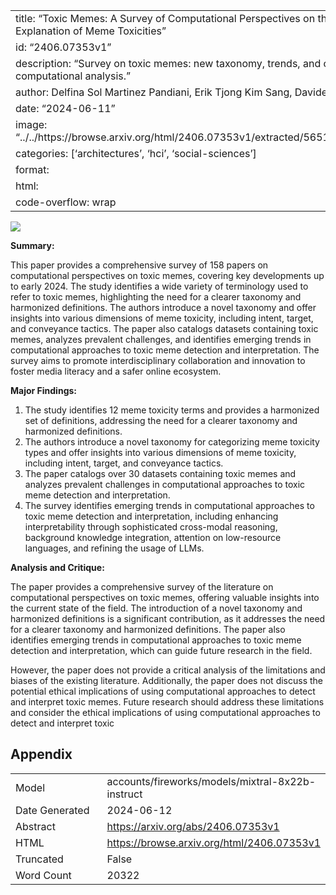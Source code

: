 
---
title: "Toxic Memes: A Survey of Computational Perspectives on the Detection and Explanation of Meme Toxicities"
id: "2406.07353v1"
description: "Survey on toxic memes: new taxonomy, trends, and challenges in computational analysis."
author: Delfina Sol Martinez Pandiani, Erik Tjong Kim Sang, Davide Ceolin
date: "2024-06-11"
image: "../../https://browse.arxiv.org/html/2406.07353v1/extracted/5651358/img/scopus.png"
categories: ['architectures', 'hci', 'social-sciences']
format:
  html:
    code-overflow: wrap
---

![](../../https://browse.arxiv.org/html/2406.07353v1/extracted/5651358/img/scopus.png)

**Summary:**

This paper provides a comprehensive survey of 158 papers on computational perspectives on toxic memes, covering key developments up to early 2024. The study identifies a wide variety of terminology used to refer to toxic memes, highlighting the need for a clearer taxonomy and harmonized definitions. The authors introduce a novel taxonomy and offer insights into various dimensions of meme toxicity, including intent, target, and conveyance tactics. The paper also catalogs datasets containing toxic memes, analyzes prevalent challenges, and identifies emerging trends in computational approaches to toxic meme detection and interpretation. The survey aims to promote interdisciplinary collaboration and innovation to foster media literacy and a safer online ecosystem.

**Major Findings:**

1. The study identifies 12 meme toxicity terms and provides a harmonized set of definitions, addressing the need for a clearer taxonomy and harmonized definitions.
2. The authors introduce a novel taxonomy for categorizing meme toxicity types and offer insights into various dimensions of meme toxicity, including intent, target, and conveyance tactics.
3. The paper catalogs over 30 datasets containing toxic memes and analyzes prevalent challenges in computational approaches to toxic meme detection and interpretation.
4. The survey identifies emerging trends in computational approaches to toxic meme detection and interpretation, including enhancing interpretability through sophisticated cross-modal reasoning, background knowledge integration, attention on low-resource languages, and refining the usage of LLMs.

**Analysis and Critique:**

The paper provides a comprehensive survey of the literature on computational perspectives on toxic memes, offering valuable insights into the current state of the field. The introduction of a novel taxonomy and harmonized definitions is a significant contribution, as it addresses the need for a clearer taxonomy and harmonized definitions. The paper also identifies emerging trends in computational approaches to toxic meme detection and interpretation, which can guide future research in the field.

However, the paper does not provide a critical analysis of the limitations and biases of the existing literature. Additionally, the paper does not discuss the potential ethical implications of using computational approaches to detect and interpret toxic memes. Future research should address these limitations and consider the ethical implications of using computational approaches to detect and interpret toxic

## Appendix

|          |          |
|----------|----------|
| Model     | accounts/fireworks/models/mixtral-8x22b-instruct       |
| Date Generated     | 2024-06-12       |
| Abstract | [https://arxiv.org/abs/2406.07353v1](https://arxiv.org/abs/2406.07353v1)        |
| HTML     | [https://browse.arxiv.org/html/2406.07353v1](https://browse.arxiv.org/html/2406.07353v1)       |
| Truncated       | False       |
| Word Count       | 20322       |